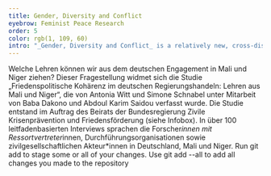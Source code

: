 ```yaml
---
title: Gender, Diversity and Conflict
eyebrow: Feminist Peace Research
order: 5
color: rgb(1, 109, 60)
intro: "_Gender, Diversity and Conflict_ is a relatively new, cross-disciplinary area of inquiry in PRIF's research programme. Several projects in this area were completed in 2023, including a series of blog posts... (full translation to follow)"
---
```


Welche Lehren können wir aus dem deutschen Engagement in Mali und Niger ziehen? Dieser Fragestellung widmet sich die Studie „Friedenspolitische Kohärenz im deutschen Regierungshandeln: Lehren aus Mali und Niger“, die von Antonia Witt und Simone Schnabel unter Mitarbeit von Baba Dakono und Abdoul Karim Saidou verfasst wurde. Die Studie entstand im Auftrag des Beirats der Bundesregierung Zivile Krisenprävention und Friedensförderung (siehe Infobox). In über 100 leitfadenbasierten Interviews sprachen die Forscher*innen mit Ressortvertreter*innen, Durchführungsorganisationen sowie zivilgesellschaftlichen Akteur*innen in Deutschland, Mali und Niger.
Run git add to stage some or all of your changes. Use git add --all to add all changes you made to the repository